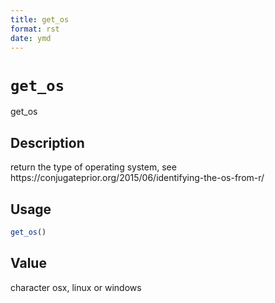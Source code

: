 ```yaml
--- 
title: get_os 
format: rst 
date: ymd 
--- 
```

# `get_os`

get_os


## Description

return the type of operating system, see https://conjugateprior.org/2015/06/identifying-the-os-from-r/


## Usage

```r
get_os()
```


## Value

character osx, linux or windows



